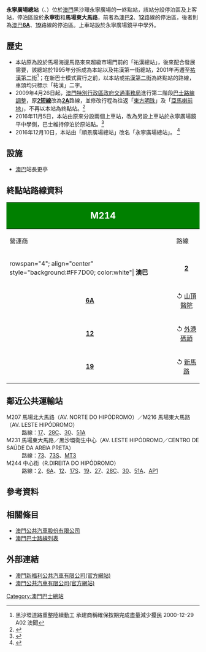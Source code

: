 {{公共汽車總站資訊
|總站名稱             = 永寧廣場總站
|外文名稱             = AL. TRANQUILIDADE／TERMINAL
|外文語言             = 葡文
|總站通稱             = 
|代表圖像             = AL. TRANQUILIDADE TERMINAL 202110.jpg
|所在地點             = 澳門
|本站編號             = M214
|所在區域             = [[澳門半島|澳門半島]]
|所在分區             = [[花地瑪堂區|花地瑪堂區]]
|所在街道             = 永寧廣場
|啟用日期             = 
|關閉日期             = 
|以本站作為總站路線   = '''[[澳巴|澳巴]]'''：2、6A、12、19
|途經本站路線         = 
|接駁交通工具         = 
|附近主要街道         = 
|附近著名建築物或景點  = 永寧廣場大廈<br>鏡平中學
|備註                 = 
|佈局圖               =
|}}
'''永寧廣場總站'''（{{lang-pt|'''AL. TRANQUILIDADE／TERMINAL'''}}、{{lang-en|'''Tranquilidade Plaza Terminal'''}}）位於[[澳門|澳門]]黑沙環永寧廣場的一終點站，該站分設停泊區及上客站，停泊區設於'''永寧街'''和'''馬場東大馬路'''，前者為[[澳巴|澳巴]]'''[[澳門巴士2路線|2]]'''、'''[[澳門巴士12路線|12]]'''路線的停泊區，後者則為[[澳巴|澳巴]]'''[[澳門巴士6A路線|6A]]'''、'''[[澳門巴士19路線|19]]'''路線的停泊區。上車站設於永寧廣場鏡平中學外。

== 歷史 ==
*本站原為設於馬場海邊馬路來來超級市場門前的「祐漢總站」，後來配合發展需要，該總站於1995年分拆成為本站以及祐漢第一街總站，2001年再遷至[[祐漢第二街_(巴士總站)|祐漢第二街]]<ref>黑沙環道路重整陸續動工 承建商稱確保按期完成盡量減少擾民 2000-12-29 A02 澳聞</ref>；在新巴士模式實行之前，以本站或[[祐漢第二街_(總站)|祐漢第二街]]為終點站的路線，車頭均只標示「祐漢」二字。
*2009年4月26日起，[[澳門特別行政區政府|澳門特別行政區政府]][[交通事務局|交通事務局]]進行第二階段[[巴士路線調整|巴士路線調整]]，原'''[[澳門巴士2短線|2短線]]'''改為'''[[澳門巴士2A路線|2A]]'''路線，並修改行程為往返「[[東方明珠總站|東方明珠]]」及「[[亞馬喇前地公共巴士轉乘區|亞馬喇前地]]」，不再以本站為終點站。<ref>{{Cite web |url=http://www.dsat.gov.mo/show_news.asp?id=633751513162 |title=交通事務局新聞  - 第二階段巴士路線調整26日實施 |access-date=2009-08-21 |archive-date=2009-04-19 |archive-url=https://web.archive.org/web/20090419112300/http://www.dsat.gov.mo/show_news.asp?id=633751513162 |dead-url=no }}</ref>
*2016年11月5日，本站由原來分設兩個上車站，改為另設上車站於永寧廣場鏡平中學側，巴士維持停泊於原站點。<ref>{{cite news |title=祐漢四巴士站周六起取消 |url=http://www.dsat.gov.mo/bus/site/bus_news_detail.aspx?a_id=3573 |publisher=[[交通事務局|交通事務局]] |date=03-11-2016 |accessdate=2016-11-03 |archive-date=2017-11-07 |archive-url=https://web.archive.org/web/20171107012632/http://www.dsat.gov.mo/bus/site/bus_news_detail.aspx?a_id=3573 |dead-url=no }}</ref>
*2016年12月10日，本站由「順景廣場總站」改名「永寧廣場總站」。 <ref>{{cite news|title=祐漢三巴士路線10日(周六)起調整行程|url=http://www.dsat.gov.mo/bus/site/bus_news_detail.aspx?a_id=3642|publisher=[[交通事務局|交通事務局]]|date=2016-11-30|accessdate=2016-12-06|archive-date=2016-12-20|archive-url=https://web.archive.org/web/20161220084530/http://www.dsat.gov.mo/bus/site/bus_news_detail.aspx?a_id=3642|dead-url=no}}</ref>

== 設施 ==
*[[澳巴|澳巴]]站長更亭

== 終點站路線資料 == 
{| width=100% class="wikitable"
! colspan="2" style="background:green; color:white"|<big><big>M214</big></big>
! colspan="6" style="background:green; color:white"|永寧廣場總站<br>AL. TRANQUILIDADE／TERMINAL
|-
! 營運商
! 路線
! 出發地
! 目的地
! 途經地點
! 備註
|-
|rowspan="4"; align="center" style="background:#FF7D00; color:white"| '''澳巴'''
|align="center"| '''[[澳門巴士2路線|2]]'''
|rowspan="4"; align="center"| '''永寧廣場'''
|align="center"| [[媽閣總站|媽閣]]
|
* [[祐漢街市|祐漢街市]]
* [[慕拉士大馬路|慕拉士]]
* [[二龍喉公園|二龍喉公園]]
* [[塔石_(澳門)|塔石]]
* [[水坑尾街|水坑尾]]
* [[新馬路|新馬路]]
* [[司打口總站|司打口]]
* [[下環|下環]]
|
|-
|align="center"| '''[[澳門巴士6A路線|6A]]'''
|align="center"| ↺ [[山頂醫院急診大樓|山頂醫院]]
|
* [[祐漢街市|祐漢街市]]
* [[慕拉士大馬路|慕拉士]]
* [[二龍喉公園|二龍喉公園]]
* [[高士德大馬路|高士德]]
* [[沙梨頭|沙梨頭]]
* [[新馬路|新馬路]]
* [[南灣_(澳門)|南灣]]
|rowspan="3"; align="center"| '''循環線'''
|-
|align="center"| '''[[澳門巴士12路線|12]]'''
|align="center"| ↺ [[外港碼頭總站|外港碼頭]]
|
* [[祐漢街市|祐漢街市]]
* [[望廈社屋|望廈社屋]]
* [[美副將大馬路|美副將]]
* [[二龍喉公園|二龍喉公園]]
* [[塔石_(澳門)|塔石]]
* [[水坑尾街|水坑尾]]
* [[葡京酒店|葡京酒店]]
* [[澳門文化中心|文化中心]]
* 馬六甲街
|-
|align="center"| '''[[澳門巴士19路線|19]]'''
|align="center"| ↺ [[亞美打利庇盧大馬路|新馬路]]
|
* [[祐漢街市|祐漢街市]]
* [[望廈社屋|望廈社屋]]
* 雅廉訪
* [[二龍喉公園|二龍喉公園]]
* [[塔石_(澳門)|塔石]]
* [[水坑尾街|水坑尾街]]
* [[約翰四世大馬路|約翰四世大馬路]]
|}

== 鄰近公共運輸站 ==
; M207 馬場北大馬路（AV. NORTE DO HIPÓDROMO）／M216 馬場東大馬路（AV. LESTE HIPÓDROMO）
: 路線：[[澳門巴士17路線|17]]、[[澳門巴士28C路線|28C]]、[[澳門巴士30路線|30]]、[[澳門巴士51A路線|51A]]
; M231 馬場東大馬路／黑沙環衛生中心（AV. LESTE HIPÓDROMO／CENTRO DE SAÚDE DA AREIA PRETA）
: 路線：[[澳門巴士73路線|73]]、[[澳門巴士73路線|73S]]、[[澳門巴士MT3路線|MT3]]
; M244 中心街（R.DIREITA DO HIPÓDROMO）
: 路線：[[澳門巴士2路線|2]]、[[澳門巴士6A路線|6A]]、[[澳門巴士12路線|12]]、[[澳門巴士17S路線|17S]]、[[澳門巴士19路線|19]]、[[澳門巴士27路線|27]]、[[澳門巴士28C路線|28C]]、[[澳門巴士30路線|30]]、[[澳門巴士51A路線|51A]]、[[澳門巴士AP1路線|AP1]]

== 參考資料 ==
<div class="references-small">
<references />
</div>
== 相關條目 ==
* [[澳門公共汽車股份有限公司|澳門公共汽車股份有限公司]]
* [[澳門巴士路線列表|澳門巴士路線列表]]

== 外部連結 ==
*[http://www.transmac.com.mo/ 澳門新福利公共汽車有限公司(官方網站)] {{Wayback|url=http://www.transmac.com.mo/ |date=20100310023129 }}
*[http://www.tcm.com.mo/ 澳門公共汽車有限公司(官方網站)] {{Wayback|url=http://www.tcm.com.mo/ |date=20090227080458 }}

{{澳門巴士總站列表}}

[[Category:澳門巴士總站|Category:澳門巴士總站]]